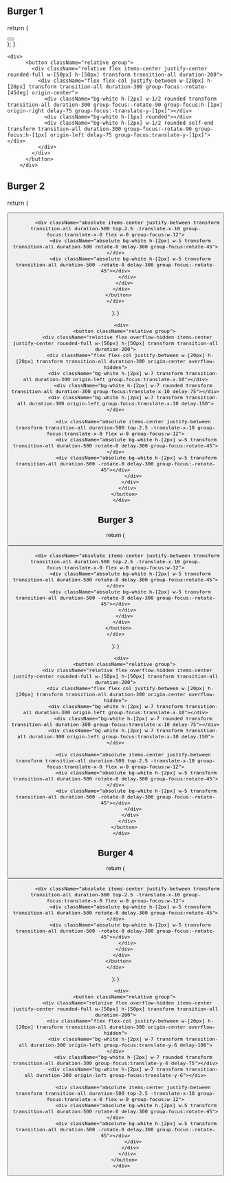 

## Burger 1

  return (
<div>
      <button className="relative group">
        <div className="relative flex items-center justify-center rounded-full w-[50px] h-[50px] transform transition-all duration-200">
          <div className="flex flex-col justify-between w-[20px] h-[20px] transform transition-all duration-300 group-focus:-rotate-[45deg] origin-center">
            <div className="bg-white h-[2px] w-1/2 rounded transform transition-all duration-300 group-focus:-rotate-90 group-focus:h-[1px] origin-right delay-75 group-focus:-translate-y-[1px]"></div>
            <div className="bg-white h-[1px] rounded"></div>
            <div className="bg-white h-[2px] w-1/2 rounded self-end transform transition-all duration-300 group-focus:-rotate-90 group-focus:h-[1px] origin-left delay-75 group-focus:translate-y-[1px]"></div>
          </div>
        </div>
      </button>
    </div>
  );
}

 <Burger1 /> 

```tsx filename="Burger 1"  copy
<div>
      <button className="relative group">
        <div className="relative flex items-center justify-center rounded-full w-[50px] h-[50px] transform transition-all duration-200">
          <div className="flex flex-col justify-between w-[20px] h-[20px] transform transition-all duration-300 group-focus:-rotate-[45deg] origin-center">
            <div className="bg-white h-[2px] w-1/2 rounded transform transition-all duration-300 group-focus:-rotate-90 group-focus:h-[1px] origin-right delay-75 group-focus:-translate-y-[1px]"></div>
            <div className="bg-white h-[1px] rounded"></div>
            <div className="bg-white h-[2px] w-1/2 rounded self-end transform transition-all duration-300 group-focus:-rotate-90 group-focus:h-[1px] origin-left delay-75 group-focus:translate-y-[1px]"></div>
          </div>
        </div>
      </button>
    </div>
```



## Burger 2

  return (
    <div>
      <button className="relative group">
        <div className="relative flex overflow-hidden items-center justify-center rounded-full w-[50px] h-[50px] transform transition-all duration-200">
          <div className="flex flex-col justify-between w-[20px] h-[20px] transform transition-all duration-300 origin-center overflow-hidden">
            <div className="bg-white h-[2px] w-7 transform transition-all duration-300 origin-left group-focus:translate-x-10"></div>
            <div className="bg-white h-[2px] w-7 rounded transform transition-all duration-300 group-focus:translate-x-10 delay-75"></div>
            <div className="bg-white h-[2px] w-7 transform transition-all duration-300 origin-left group-focus:translate-x-10 delay-150"></div>

            <div className="absolute items-center justify-between transform transition-all duration-500 top-2.5 -translate-x-10 group-focus:translate-x-0 flex w-0 group-focus:w-12">
              <div className="absolute bg-white h-[2px] w-5 transform transition-all duration-500 rotate-0 delay-300 group-focus:rotate-45"></div>
              <div className="absolute bg-white h-[2px] w-5 transform transition-all duration-500 -rotate-0 delay-300 group-focus:-rotate-45"></div>
            </div>
          </div>
        </div>
      </button>
    </div>
  );
}

 <Burger2 /> 

```tsx filename="Burger 2"  copy
    <div>
      <button className="relative group">
        <div className="relative flex overflow-hidden items-center justify-center rounded-full w-[50px] h-[50px] transform transition-all duration-200">
          <div className="flex flex-col justify-between w-[20px] h-[20px] transform transition-all duration-300 origin-center overflow-hidden">
            <div className="bg-white h-[2px] w-7 transform transition-all duration-300 origin-left group-focus:translate-x-10"></div>
            <div className="bg-white h-[2px] w-7 rounded transform transition-all duration-300 group-focus:translate-x-10 delay-75"></div>
            <div className="bg-white h-[2px] w-7 transform transition-all duration-300 origin-left group-focus:translate-x-10 delay-150"></div>

            <div className="absolute items-center justify-between transform transition-all duration-500 top-2.5 -translate-x-10 group-focus:translate-x-0 flex w-0 group-focus:w-12">
              <div className="absolute bg-white h-[2px] w-5 transform transition-all duration-500 rotate-0 delay-300 group-focus:rotate-45"></div>
              <div className="absolute bg-white h-[2px] w-5 transform transition-all duration-500 -rotate-0 delay-300 group-focus:-rotate-45"></div>
            </div>
          </div>
        </div>
      </button>
    </div>
```

## Burger 3

  return (
    <div>
      <button className="relative group">
        <div className="relative flex overflow-hidden items-center justify-center rounded-full w-[50px] h-[50px] transform transition-all duration-200">
          <div className="flex flex-col justify-between w-[20px] h-[20px] transform transition-all duration-300 origin-center overflow-hidden">
            <div className="bg-white h-[2px] w-7 transform transition-all duration-300 origin-left group-focus:translate-x-10"></div>
            <div className="bg-white h-[2px] w-7 rounded transform transition-all duration-300 group-focus:translate-x-10 delay-75"></div>
            <div className="bg-white h-[2px] w-7 transform transition-all duration-300 origin-left group-focus:translate-x-10 delay-150"></div>

            <div className="absolute items-center justify-between transform transition-all duration-500 top-2.5 -translate-x-10 group-focus:translate-x-0 flex w-0 group-focus:w-12">
              <div className="absolute bg-white h-[2px] w-5 transform transition-all duration-500 rotate-0 delay-300 group-focus:rotate-45"></div>
              <div className="absolute bg-white h-[2px] w-5 transform transition-all duration-500 -rotate-0 delay-300 group-focus:-rotate-45"></div>
            </div>
          </div>
        </div>
      </button>
    </div>
  );
}

 <Burger3 /> 


```tsx filename="Burger 3"  copy
    <div>
      <button className="relative group">
        <div className="relative flex overflow-hidden items-center justify-center rounded-full w-[50px] h-[50px] transform transition-all duration-200">
          <div className="flex flex-col justify-between w-[20px] h-[20px] transform transition-all duration-300 origin-center overflow-hidden">
            <div className="bg-white h-[2px] w-7 transform transition-all duration-300 origin-left group-focus:translate-x-10"></div>
            <div className="bg-white h-[2px] w-7 rounded transform transition-all duration-300 group-focus:translate-x-10 delay-75"></div>
            <div className="bg-white h-[2px] w-7 transform transition-all duration-300 origin-left group-focus:translate-x-10 delay-150"></div>

            <div className="absolute items-center justify-between transform transition-all duration-500 top-2.5 -translate-x-10 group-focus:translate-x-0 flex w-0 group-focus:w-12">
              <div className="absolute bg-white h-[2px] w-5 transform transition-all duration-500 rotate-0 delay-300 group-focus:rotate-45"></div>
              <div className="absolute bg-white h-[2px] w-5 transform transition-all duration-500 -rotate-0 delay-300 group-focus:-rotate-45"></div>
            </div>
          </div>
        </div>
      </button>
    </div>
```


## Burger 4

  return (
    <div>
      <button className="relative group">
        <div className="relative flex overflow-hidden items-center justify-center rounded-full w-[50px] h-[50px] transform transition-all duration-200">
          <div className="flex flex-col justify-between w-[20px] h-[20px] transform transition-all duration-300 origin-center overflow-hidden">
            <div className="bg-white h-[2px] w-7 transform transition-all duration-300 origin-left group-focus:translate-y-6 delay-100"></div>
            <div className="bg-white h-[2px] w-7 rounded transform transition-all duration-300 group-focus:translate-y-6 delay-75"></div>
            <div className="bg-white h-[2px] w-7 transform transition-all duration-300 origin-left group-focus:translate-y-6"></div>

            <div className="absolute items-center justify-between transform transition-all duration-500 top-2.5 -translate-x-10 group-focus:translate-x-0 flex w-0 group-focus:w-12">
              <div className="absolute bg-white h-[2px] w-5 transform transition-all duration-500 rotate-0 delay-300 group-focus:rotate-45"></div>
              <div className="absolute bg-white h-[2px] w-5 transform transition-all duration-500 -rotate-0 delay-300 group-focus:-rotate-45"></div>
            </div>
          </div>
        </div>
      </button>
    </div>
  );
}

 <Burger4 /> 


```tsx filename="Burger 4"  copy
    <div>
      <button className="relative group">
        <div className="relative flex overflow-hidden items-center justify-center rounded-full w-[50px] h-[50px] transform transition-all duration-200">
          <div className="flex flex-col justify-between w-[20px] h-[20px] transform transition-all duration-300 origin-center overflow-hidden">
            <div className="bg-white h-[2px] w-7 transform transition-all duration-300 origin-left group-focus:translate-y-6 delay-100"></div>
            <div className="bg-white h-[2px] w-7 rounded transform transition-all duration-300 group-focus:translate-y-6 delay-75"></div>
            <div className="bg-white h-[2px] w-7 transform transition-all duration-300 origin-left group-focus:translate-y-6"></div>

            <div className="absolute items-center justify-between transform transition-all duration-500 top-2.5 -translate-x-10 group-focus:translate-x-0 flex w-0 group-focus:w-12">
              <div className="absolute bg-white h-[2px] w-5 transform transition-all duration-500 rotate-0 delay-300 group-focus:rotate-45"></div>
              <div className="absolute bg-white h-[2px] w-5 transform transition-all duration-500 -rotate-0 delay-300 group-focus:-rotate-45"></div>
            </div>
          </div>
        </div>
      </button>
    </div>
```